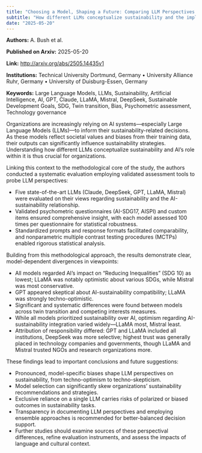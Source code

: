 ```yaml
---
title: "Choosing a Model, Shaping a Future: Comparing LLM Perspectives on Sustainability and its Relationship with AI"
subtitle: "How different LLMs conceptualize sustainability and the implications for AI-driven decision-making"
date: "2025-05-20"
---
```


**Authors:** A. Bush et al.

**Published on Arxiv:** 2025-05-20

**Link:** <http://arxiv.org/abs/2505.14435v1>

**Institutions:** Technical University Dortmund, Germany • University Alliance Ruhr, Germany • University of Duisburg-Essen, Germany

**Keywords:** Large Language Models, LLMs, Sustainability, Artificial Intelligence, AI, GPT, Claude, LLaMA, Mistral, DeepSeek, Sustainable Development Goals, SDG, Twin transition, Bias, Psychometric assessment, Technology governance

<!-- Context -->

Organizations are increasingly relying on AI systems—especially Large Language Models (LLMs)—to inform their sustainability-related decisions. As these models reflect societal values and biases from their training data, their outputs can significantly influence sustainability strategies. Understanding how different LLMs conceptualize sustainability and AI's role within it is thus crucial for organizations.

Linking this context to the methodological core of the study, the authors conducted a systematic evaluation employing validated assessment tools to probe LLM perspectives:

- Five state-of-the-art LLMs (Claude, DeepSeek, GPT, LLaMA, Mistral) were evaluated on their views regarding sustainability and the AI-sustainability relationship.
- Validated psychometric questionnaires (AI-SDG17, AISPI) and custom items ensured comprehensive insight, with each model assessed 100 times per questionnaire for statistical robustness.
- Standardized prompts and response formats facilitated comparability, and nonparametric multiple contrast testing procedures (MCTPs) enabled rigorous statistical analysis.

Building from this methodological approach, the results demonstrate clear, model-dependent divergences in viewpoints:

- All models regarded AI's impact on "Reducing Inequalities" (SDG 10) as lowest; LLaMA was notably optimistic about various SDGs, while Mistral was most conservative.
- GPT appeared skeptical about AI-sustainability compatibility; LLaMA was strongly techno-optimistic.
- Significant and systematic differences were found between models across twin transition and competing interests measures.
- While all models prioritized sustainability over AI, optimism regarding AI-sustainability integration varied widely—LLaMA most, Mistral least.
- Attribution of responsibility differed: GPT and LLaMA included all institutions, DeepSeek was more selective; highest trust was generally placed in technology companies and governments, though LLaMA and Mistral trusted NGOs and research organizations more.

These findings lead to important conclusions and future suggestions:

- Pronounced, model-specific biases shape LLM perspectives on sustainability, from techno-optimism to techno-skepticism.
- Model selection can significantly skew organizations' sustainability recommendations and strategies.
- Exclusive reliance on a single LLM carries risks of polarized or biased outcomes in sustainability tasks.
- Transparency in documenting LLM perspectives and employing ensemble approaches is recommended for better-balanced decision support.
- Further studies should examine sources of these perspectival differences, refine evaluation instruments, and assess the impacts of language and cultural context.
